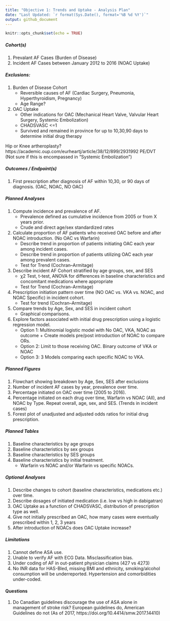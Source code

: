 ```yaml
---
title: "Objective 1: Trends and Uptake - Analysis Plan"
date: "Last Updated: `r format(Sys.Date(), format='%B %d %Y')`"
output: github_document
---
```


```r
knitr::opts_chunk$set(echo = TRUE)
```

##### Cohort(s)
1. Prevalant AF Cases (Burden of Disease)
2. Incident AF Cases between January 2012 to 2016 (NOAC Uptake)

##### Exclusions:
1. Burden of Disease Cohort
    * Reversible causes of AF (Cardiac Surgery, Pneumonia, Hyperthyroidism, Pregnancy)
    * Age Range?
2. OAC Uptake 
    * Other indications for OAC (Mechanical Heart Valve, Valvular Heart Surgery, Systemic Embolization)
    * CHADSVASC <=1 
    * Survived and remained in province for up to 10,30,90 days to determine initial drug therapy
    
Hip or Knee artheroplasty? https://academic.oup.com/eurheartj/article/38/12/899/2931992
PE/DVT (Not sure if this is encompassed in "Systemic Embolization")

    
##### Outcomes / Endpoint(s)
1. First prescription after diagnosis of AF within 10,30, or 90 days of diagnosis. (OAC, NOAC, NO OAC)

##### Planned Analyses
1.  Compute incidence and prevalence of AF.
    * Prevalence defined as cumulative incidence from 2005 or from X years prior.
    * Crude and direct age/sex standardized rates
2.  Calculate proportion of AF patients who received OAC before and after NOAC introduction. (No OAC vs Warfarin)
    * Describe trend in proportion of patients initiating OAC each year among incident cases.
    * Describe trend in proportion of patients utilizing OAC each year among prevalent cases.
    * Test for Trend (Cochran–Armitage)
4. 	Describe incident AF Cohort stratified by age groups, sex, and SES 
    *	χ2 Test, t-test, ANOVA for differences in baseline characteristics and concomitant medications where appropriate
    *	Test for Trend (Cochran–Armitage)
5.	Prescription initiation pattern over time (NO OAC vs. VKA vs. NOAC, and NOAC Specific) in incident cohort.
    *	Test for trend (Cochran–Armitage)
6.	Compare trends by Age, Sex, and SES in incident cohort 
    *	Graphical comparisons.
7.  Explore factors associated with initial drug prescription using a logistic regression model. 
    *	Option 1: Multinomial logistic model with No OAC, VKA, NOAC as outcome + Create models pre/post introduction of NOAC to compare ORs.
    * Option 2: Limit to those receiving OAC. Binary outcome of VKA  or NOAC
    * Option 3: 3 Models comparing each specific NOAC to VKA.


##### Planned Figures
1. Flowchart showing breakdown by Age, Sex, SES after exclusions
2. Number of incident AF cases by year, prevalence over time.
3. Percentage initiated on OAC over time (2005 to 2016).
4. Percentage initiated on each drug over time, Warfarin vs NOAC (All), and NOAC by Type. Repeat overall, age, sex, and SES. (Trends in incident cases)
5. Forest plot of unadjusted and adjusted odds ratios for initial drug prescription.

##### Planned Tables
1.	Baseline characteristics by age groups
2.	Baseline characteristics by sex groups 
3.	Baseline characteristics by SES groups 
4.	Baseline characteristics by initial treatment. 
    * Warfarin vs NOAC and/or Warfarin vs specific NOACs.

##### Optional Analyses
1.  Describe changes to cohort (baseline characteristics, medications etc.) over time.
2.  Describe dosages of initiated medication (i.e. low vs high in dabigatran)
3.  OAC Uptake as a function of CHADSVASC, distribution of prescription type as well.
4.  Give not initially prescribed an OAC, how many cases were eventually prescribed within 1, 2, 3 years
5.  After introduction of NOACs does OAC Uptake increase?

##### Limitations
1. Cannot define ASA use.
2. Unable to verify AF with ECG Data. Misclassification bias.
3. Under coding of AF in out-patient physician claims (427 vs 4273)
4. No INR data for HAS-Bled, missing BMI and ethnicity, smoking/alcohol consumption will be underreported. Hypertension and comorbidities under-coded. 

#### Questions
1. Do Canadian guidelines discourage the use of ASA alone in management of stroke risk? European guidelines do, American Guidelines do not (As of 2017, https://doi.org/10.4414/smw.2017.14410)




